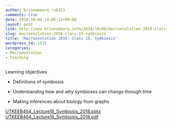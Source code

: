 ```yaml
---
author: brianomeara_ra6153
comments: true
date: 2018-10-08 14:06:12+00:00
layout: post
link: http://www.brianomeara.info/2018/10/08/macroevolution-2018-class-18-symbiosis/
slug: macroevolution-2018-class-18-symbiosis
title: 'Macroevolution 2018: Class 18, Symbiosis'
wordpress_id: 1531
categories:
- Macroevolution
- Teaching
---
```


Learning objectives



 	
  * Definitions of symbiosis

 	
  * Understanding how and why symbioses can change through time

 	
  * Making inferences about biology from graphs


[UTKEEB464_Lecture18_Symbiosis_2018.pptx](http://www.brianomeara.info/wp-content/uploads/2018/10/UTKEEB464_Lecture18_Symbiosis_2018.pptx) [UTKEEB464_Lecture18_Symbiosis_2018.pdf](http://www.brianomeara.info/wp-content/uploads/2018/10/UTKEEB464_Lecture18_Symbiosis_2018.pdf)
